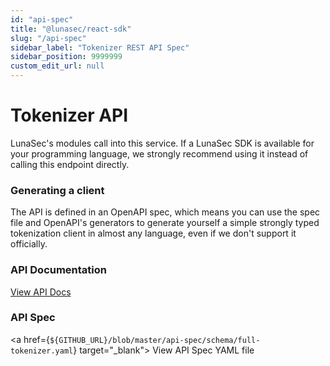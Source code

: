 ```yaml
---
id: "api-spec"
title: "@lunasec/react-sdk"
slug: "/api-spec"
sidebar_label: "Tokenizer REST API Spec"
sidebar_position: 9999999
custom_edit_url: null
---
```


# Tokenizer API

LunaSec's modules call into this service.  If a LunaSec SDK is available for your programming language, we strongly recommend using it instead of calling this endpoint directly.

### Generating a client

The API is defined in an OpenAPI spec,  which means you can use the spec file and OpenAPI's generators to generate yourself a simple strongly typed tokenization client in almost any language,
even if we don't support it officially.

### API Documentation
<a
    href="/tokenizer-api-spec-static"
    target="_blank">
    View API Docs
</a>

### API Spec
<a
    href={`${GITHUB_URL}/blob/master/api-spec/schema/full-tokenizer.yaml`}
    target="_blank">
    View API Spec YAML file
</a>